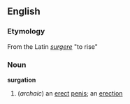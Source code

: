 == English ==
=== Etymology ===
From the Latin ''[[surgere]]'' "to rise"

=== Noun ===
'''surgation'''
# (''archaic'') an [[erect]] [[penis]]; an [[erection]]